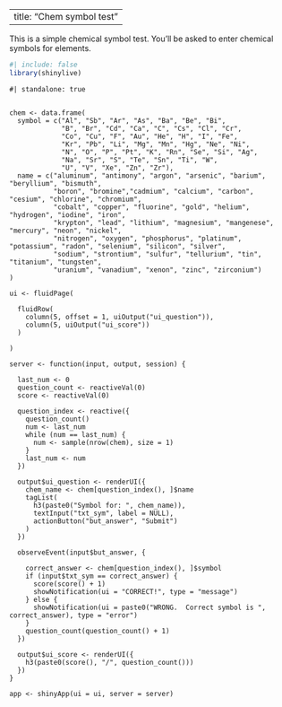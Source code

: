 
---
title: "Chem symbol test"
---

This is a simple chemical symbol test.  You'll be asked to enter chemical symbols for elements.

```r
#| include: false
library(shinylive)
```

```shinylive-r
#| standalone: true


chem <- data.frame(
  symbol = c("Al", "Sb", "Ar", "As", "Ba", "Be", "Bi", 
             "B", "Br", "Cd", "Ca", "C", "Cs", "Cl", "Cr",
             "Co", "Cu", "F", "Au", "He", "H", "I", "Fe",
             "Kr", "Pb", "Li", "Mg", "Mn", "Hg", "Ne", "Ni",
             "N", "O", "P", "Pt", "K", "Rn", "Se", "Si", "Ag",
             "Na", "Sr", "S", "Te", "Sn", "Ti", "W",
             "U", "V", "Xe", "Zn", "Zr"),
  name = c("aluminum", "antimony", "argon", "arsenic", "barium", "beryllium", "bismuth", 
           "boron", "bromine","cadmium", "calcium", "carbon", "cesium", "chlorine", "chromium",
           "cobalt", "copper", "fluorine", "gold", "helium", "hydrogen", "iodine", "iron",
           "krypton", "lead", "lithium", "magnesium", "mangenese", "mercury", "neon", "nickel",
           "nitrogen", "oxygen", "phosphorus", "platinum", "potassium", "radon", "selenium", "silicon", "silver",
           "sodium", "strontium", "sulfur", "tellurium", "tin", "titanium", "tungsten",
           "uranium", "vanadium", "xenon", "zinc", "zirconium")
)

ui <- fluidPage(
  
  fluidRow(
    column(5, offset = 1, uiOutput("ui_question")),
    column(5, uiOutput("ui_score"))
  )
  
)

server <- function(input, output, session) {

  last_num <- 0  
  question_count <- reactiveVal(0)
  score <- reactiveVal(0)

  question_index <- reactive({
    question_count()
    num <- last_num
    while (num == last_num) {
      num <- sample(nrow(chem), size = 1)
    }
    last_num <- num
  })
  
  output$ui_question <- renderUI({
    chem_name <- chem[question_index(), ]$name
    tagList(
      h3(paste0("Symbol for: ", chem_name)),
      textInput("txt_sym", label = NULL),
      actionButton("but_answer", "Submit")
    )
  })
  
  observeEvent(input$but_answer, {
    
    correct_answer <- chem[question_index(), ]$symbol
    if (input$txt_sym == correct_answer) {
      score(score() + 1)
      showNotification(ui = "CORRECT!", type = "message")
    } else {
      showNotification(ui = paste0("WRONG.  Correct symbol is ", correct_answer), type = "error")
    }
    question_count(question_count() + 1)
  })
  
  output$ui_score <- renderUI({
    h3(paste0(score(), "/", question_count()))
  })
}

app <- shinyApp(ui = ui, server = server)

```